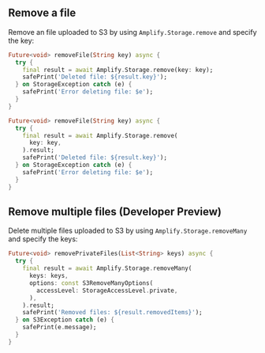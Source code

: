 ## Remove a file

Remove an file uploaded to S3 by using `Amplify.Storage.remove` and specify the key:

<BlockSwitcher>

<Block name="Remove a file (Stable (Mobile))">

```dart
Future<void> removeFile(String key) async {
  try {
    final result = await Amplify.Storage.remove(key: key);
    safePrint('Deleted file: ${result.key}');
  } on StorageException catch (e) {
    safePrint('Error deleting file: $e');
  }
}
```

</Block>

<Block name="Remove a file (Developer Preview (Mobile, Web & Desktop))">

```dart
Future<void> removeFile(String key) async {
  try {
    final result = await Amplify.Storage.remove(
      key: key,
    ).result;
    safePrint('Deleted file: ${result.key}');
  } on StorageException catch (e) {
    safePrint('Error deleting file: $e');
  }
}
```

</Block>

</BlockSwitcher>

## Remove multiple files (Developer Preview)

Delete multiple files uploaded to S3 by using `Amplify.Storage.removeMany` and specify the keys:

```dart
Future<void> removePrivateFiles(List<String> keys) async {
  try {
    final result = await Amplify.Storage.removeMany(
      keys: keys,
      options: const S3RemoveManyOptions(
        accessLevel: StorageAccessLevel.private,
      ),
    ).result;
    safePrint('Removed files: ${result.removedItems}');
  } on S3Exception catch (e) {
    safePrint(e.message);
  }
}
```